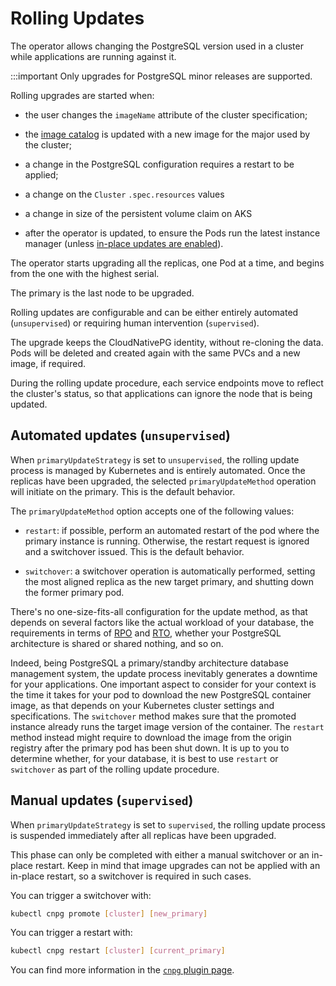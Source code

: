 ﻿# Rolling Updates

<!-- SPDX-License-Identifier: CC-BY-4.0 -->

The operator allows changing the PostgreSQL version used in a cluster while
applications are running against it.

:::important
Only upgrades for PostgreSQL minor releases are supported.

Rolling upgrades are started when:

- the user changes the `imageName` attribute of the cluster specification;

- the [image catalog](image_catalog.mdx) is updated with a new image for the major used by the cluster;

- a change in the PostgreSQL configuration requires a restart to be
  applied;

- a change on the `Cluster` `.spec.resources` values

- a change in size of the persistent volume claim on AKS

- after the operator is updated, to ensure the Pods run the latest instance
  manager (unless [in-place updates are enabled](installation_upgrade.mdx#in-place-updates-of-the-instance-manager)).

The operator starts upgrading all the replicas, one Pod at a time, and begins
from the one with the highest serial.

The primary is the last node to be upgraded.

Rolling updates are configurable and can be either entirely automated
(`unsupervised`) or requiring human intervention (`supervised`).

The upgrade keeps the CloudNativePG identity, without re-cloning the
data. Pods will be deleted and created again with the same PVCs and a new
image, if required.

During the rolling update procedure, each service endpoints move to reflect the
cluster's status, so that applications can ignore the node that is being
updated.

## Automated updates (`unsupervised`)

When `primaryUpdateStrategy` is set to `unsupervised`, the rolling update
process is managed by Kubernetes and is entirely automated. Once the replicas
have been upgraded, the selected `primaryUpdateMethod` operation will initiate
on the primary. This is the default behavior.

The `primaryUpdateMethod` option accepts one of the following values:

- `restart`: if possible, perform an automated restart of the pod where the
  primary instance is running. Otherwise, the restart request is ignored and a
  switchover issued. This is the default behavior.

- `switchover`: a switchover operation is automatically performed, setting the
  most aligned replica as the new target primary, and shutting down the former
  primary pod.

There's no one-size-fits-all configuration for the update method, as that
depends on several factors like the actual workload of your database, the
requirements in terms of [RPO](before_you_start.mdx#rpo) and
[RTO](before_you_start.mdx#rto), whether your PostgreSQL architecture is shared
or shared nothing, and so on.

Indeed, being PostgreSQL a primary/standby architecture database management
system, the update process inevitably generates a downtime for your
applications. One important aspect to consider for your context is the time it
takes for your pod to download the new PostgreSQL container image, as that
depends on your Kubernetes cluster settings and specifications. The
`switchover` method makes sure that the promoted instance already runs the
target image version of the container. The `restart` method instead might require
to download the image from the origin registry after the primary pod has been
shut down. It is up to you to determine whether, for your database, it is best
to use `restart` or `switchover` as part of the rolling update procedure.

## Manual updates (`supervised`)

When `primaryUpdateStrategy` is set to `supervised`, the rolling update process
is suspended immediately after all replicas have been upgraded.

This phase can only be completed with either a manual switchover or an in-place
restart. Keep in mind that image upgrades can not be applied with an in-place restart,
so a switchover is required in such cases.

You can trigger a switchover with:

```bash
kubectl cnpg promote [cluster] [new_primary]
```

You can trigger a restart with:

```bash
kubectl cnpg restart [cluster] [current_primary]
```

You can find more information in the [`cnpg` plugin page](kubectl-plugin.mdx).
